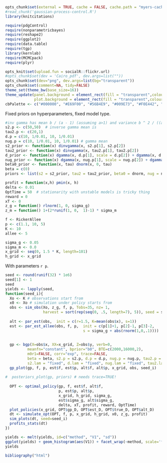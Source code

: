```r
opts_chunk$set(external = TRUE, cache = FALSE, cache.path = "myers-cache/", warning=FALSE)
#read_chunk('gaussian-process-control.R')
library(knitcitations)
```


```r
require(pdgControl)
require(nonparametricbayes)
require(reshape2)
require(ggplot2)
require(data.table)
require(tgp)
library(kernlab)
require(MCMCpack)
require(plyr)
```

```r
opts_knit$set(upload.fun = socialR::flickr.url)
#opts_chunk$set(dev = 'Cairo_pdf', dev.args=list(""))
opts_chunk$set(dev="png", dev.args=list(bg="transparent"))
opts_chunk$set(comment=NA, tidy=FALSE)
theme_set(theme_bw(base_size=16))
theme_update(panel.background = element_rect(fill = "transparent",colour = NA),
             plot.background = element_rect(fill = "transparent",colour = NA))
cbPalette <- c("#000000", "#E69F00", "#56B4E9", "#009E73", "#F0E442", "#0072B2", "#D55E00", "#CC79A7")
```


Fixed priors on hyperparameters, fixed model type.

```r
#inv gamma has mean b / (a - 1) (assuming a>1) and variance b ^ 2 / ((a - 2) * (a - 1) ^ 2) (assuming a>2)
s2.p <- c(50,50)  # inverse gamma mean is 
tau2.p <- c(20,1)
d.p = c(10, 1/0.01, 10, 1/0.01)
nug.p = c(10, 1/0.01, 10, 1/0.01) # gamma mean
s2_prior <- function(x) dinvgamma(x, s2.p[1], s2.p[2])
tau2_prior <- function(x) dinvgamma(x, tau2.p[1], tau2.p[2])
d_prior <- function(x) dgamma(x, d.p[1], scale = d.p[2]) + dgamma(x, d.p[3], scale = d.p[4])
nug_prior <- function(x) dgamma(x, nug.p[1], scale = nug.p[2]) + dgamma(x, nug.p[3], scale = nug.p[4])
beta0_prior <- function(x, tau) dnorm(x, 0, tau)
beta = c(0)
priors <- list(s2 = s2_prior, tau2 = tau2_prior, beta0 = dnorm, nug = nug_prior, d = d_prior, ldetK = function(x) 0)
```

```r
profit = function(x,h) pmin(x, h)
delta <- 0.01
OptTime = 50  # stationarity with unstable models is tricky thing
reward = 0
xT <- 0
z_g = function() rlnorm(1, 0, sigma_g)
z_m = function() 1+(2*runif(1, 0,  1)-1) * sigma_m
```


```r
f <- RickerAllee
p <- c(1.1, 10, 5) 
K <- 10
allee <- 5
```


```r
sigma_g <- 0.05
sigma_m <- 0.0
x_grid <- seq(0, 1.5 * K, length=101)
h_grid <- x_grid
```

With parameters `r p`. 


```r
seed <- round(runif(32) * 1e6)
seed[1] <- 1
seed
yields <- lapply(seed, 
function(seed_i){
  Xo <- K # observations start from
  x0 <- Xo # simulation under policy starts from
  obs <- sim_obs(Xo, z_g, f, p, Tobs=35, nz= 1, 
                 harvest = sort(rep(seq(0, .5, length=7), 5)), seed = seed_i)
    
  alt <- par_est(obs,  init = c(r=1.5, K=mean(obs$x), s=1))
  est <- par_est_allee(obs, f, p,  init = c(p[1]+1, p[2]-1, p[3]-2, 
                                   s = sigma_g + abs(rnorm(1,0,.1))))
  
  
  gp <- bgp(X=obs$x, XX=x_grid, Z=obs$y, verb=0,
          meanfn="constant", bprior="b0", BTE=c(2000,16000,2),
          m0r1=FALSE, corr="exp", trace=FALSE, 
          beta = beta, s2.p = s2.p, d.p = d.p, nug.p = nug.p, tau2.p = tau2.p,
          s2.lam = "fixed", d.lam = "fixed", nug.lam = "fixed", tau2.lam = "fixed")      
  gp_plot(gp, f, p, est$f, est$p, alt$f, alt$p, x_grid, obs, seed_i)
  
#  posteriors_plot(gp, priors) # needs trace=TRUE!
  
  OPT <- optimal_policy(gp, f, est$f, alt$f,
                        p, est$p, alt$p,
                        x_grid, h_grid, sigma_g, 
                        est$sigma_g, alt$sigma_g, 
                        delta, xT, profit, reward, OptTime)
  plot_policies(x_grid, OPT$gp_D, OPT$est_D, OPT$true_D, OPT$alt_D)
  dt <- simulate_opt(OPT, f, p, x_grid, h_grid, x0, z_g, profit)
  sim_plots(dt, seed=seed_i)
  profits_stats(dt)
})
```

```r
yields <- melt(yields, id=c("method", "V1", "sd"))
ggplot(yields) + geom_histogram(aes(V1)) + facet_wrap(~method, scale='free')
yields
````



```r
bibliography("html")
```
